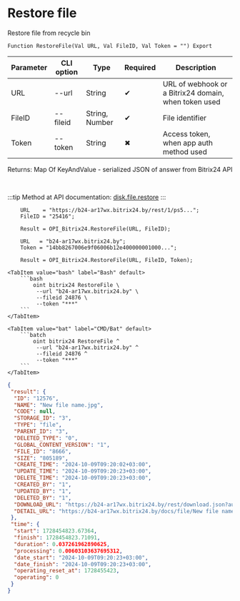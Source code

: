 ﻿---
sidebar_position: 7
---


# Restore file
 Restore file from recycle bin



`Function RestoreFile(Val URL, Val FileID, Val Token = "") Export`

  | Parameter | CLI option | Type | Required | Description |
  |-|-|-|-|-|
  | URL | --url | String | &#x2714; | URL of webhook or a Bitrix24 domain, when token used |
  | FileID | --fileid | String, Number | &#x2714; | File identifier |
  | Token | --token | String | &#x2716; | Access token, when app auth method used |

  
  Returns:  Map Of KeyAndValue - serialized JSON of answer from Bitrix24 API

<br/>

:::tip
Method at API documentation: [disk.file.restore](https://dev.1c-bitrix.ru/rest_help/disk/file/disk_file_restore.php)
:::
<br/>



```bsl title="1C:Enterprise/OneScript code example"
    URL    = "https://b24-ar17wx.bitrix24.by/rest/1/ps5...";
    FileID = "25416";

    Result = OPI_Bitrix24.RestoreFile(URL, FileID);

    URL   = "b24-ar17wx.bitrix24.by";
    Token = "14bb8267006e9f06006b12e400000001000...";

    Result = OPI_Bitrix24.RestoreFile(URL, FileID, Token);
```
 

 <Tabs>
  
    <TabItem value="bash" label="Bash" default>
        ```bash
            oint bitrix24 RestoreFile \
             --url "b24-ar17wx.bitrix24.by" \
             --fileid 24876 \
             --token "***"
        ```
    </TabItem>
  
    <TabItem value="bat" label="CMD/Bat" default>
        ```batch
            oint bitrix24 RestoreFile ^
             --url "b24-ar17wx.bitrix24.by" ^
             --fileid 24876 ^
             --token "***"
        ```
    </TabItem>
</Tabs>


```json title="Result"
{
 "result": {
  "ID": "12576",
  "NAME": "New file name.jpg",
  "CODE": null,
  "STORAGE_ID": "3",
  "TYPE": "file",
  "PARENT_ID": "3",
  "DELETED_TYPE": "0",
  "GLOBAL_CONTENT_VERSION": "1",
  "FILE_ID": "8666",
  "SIZE": "805189",
  "CREATE_TIME": "2024-10-09T09:20:02+03:00",
  "UPDATE_TIME": "2024-10-09T09:20:23+03:00",
  "DELETE_TIME": "2024-10-09T09:20:23+03:00",
  "CREATED_BY": "1",
  "UPDATED_BY": "1",
  "DELETED_BY": "1",
  "DOWNLOAD_URL": "https://b24-ar17wx.bitrix24.by/rest/download.json?auth=6b2e0667006e9f06006b12e4000000010000072c4914d2a629a27f8e468fd6a8ba64ff&token=disk%7CaWQ9MTI1NzYmXz1yWnRTblhQQTRVWEFHbko5NDloNHpXSUk2WExSeTZxZQ%3D%3D%7CImRvd25sb2FkfGRpc2t8YVdROU1USTFOelltWHoxeVduUlRibGhRUVRSVldFRkhia281TkRsb05IcFhTVWsyV0V4U2VUWnhaUT09fDZiMmUwNjY3MDA2ZTlmMDYwMDZiMTJlNDAwMDAwMDAxMDAwMDA3MmM0OTE0ZDJhNjI5YTI3ZjhlNDY4ZmQ2YThiYTY0ZmYi.RFgAb1sHFNiEdYew1tNUyncR079Ttc4fGwyIy9Zn3fo%3D",
  "DETAIL_URL": "https://b24-ar17wx.bitrix24.by/docs/file/New file name.jpg"
 },
 "time": {
  "start": 1728454823.67364,
  "finish": 1728454823.71091,
  "duration": 0.037261962890625,
  "processing": 0.00603103637695312,
  "date_start": "2024-10-09T09:20:23+03:00",
  "date_finish": "2024-10-09T09:20:23+03:00",
  "operating_reset_at": 1728455423,
  "operating": 0
 }
}
```
